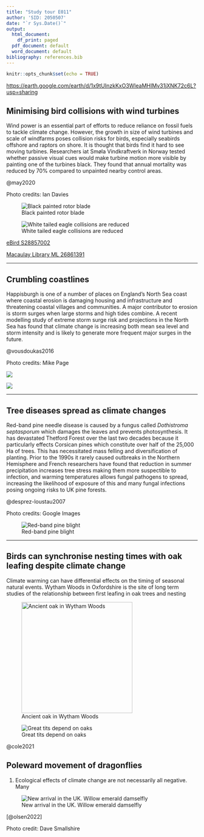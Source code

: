 ```yaml
---
title: "Study tour E011"
author: 'SID: 2050507'
date: "`r Sys.Date()`"
output:
  html_document:
    df_print: paged
  pdf_document: default
  word_document: default
bibliography: references.bib
---
```


```r
knitr::opts_chunk$set(echo = TRUE)

```

<https://earth.google.com/earth/d/1x9tUInzkKxO3WleaMHIMv31jXNK72c6L?usp=sharing>

## Minimising bird collisions with wind turbines

Wind power is an essential part of efforts to reduce reliance on fossil fuels to tackle climate change. However, the growth in size of wind turbines and scale of windfarms poses collision risks for birds, especially seabirds offshore and raptors on shore. It is thought that birds find it hard to see moving turbines. Researchers iat Smøla Vindkraftverk in Norway tested whether passive visual cues would make turbine motion more visible by painting one of the turbines black. They found that annual mortality was reduced by 70% compared to unpainted nearby control areas.

@may2020

Photo credits: Ian Davies

![Black painted rotor blade](images/hrgNlEfFWcUGYNW0NmklLCfb2hTP1f3_rm3X_UWbR-0.jpg)

![White tailed eagle collisions are reduced](images/1800.jpeg)

[eBird S28857002](https://ebird.org/checklist/S28857002)

[Macaulay Library ML 26861391](https://macaulaylibrary.org/photo/26861391?__hstc=60209138.8800e5de1c8e68a1ec86fa2121d42340.1680341203412.1680341203412.1680341203412.1&__hssc=60209138.1.1680341203412&__hsfp=2695420997)

------------------------------------------------------------------------

## Crumbling coastlines

Happisburgh is one of a number of places on England's North Sea coast where coastal erosion is damaging housing and infrastructure and threatening coastal villages and communities. A major contributor to erosion is storm surges when large storms and high tides combine. A recent modelling study of extreme storm surge risk and projections in the North Sea has found that climate change is increasing both mean sea level and storm intensity and is likely to generate more frequent major surges in the future.

@vousdoukas2016

Photo credits: Mike Page

![](images/happisburgh-comparison.jpg)

![](images/_79485169_photo(3).jpg)

------------------------------------------------------------------------

## Tree diseases spread as climate changes

Red-band pine needle disease is caused by a fungus called *Dothistroma septasporum* which damages the leaves and prevents photosynthesis. It has devastated Thetford Forest over the last two decades because it particularly effects Corsican pines which constitute over half of the 25,000 Ha of trees. This has necessitated mass felling and diversification of planting. Prior to the 1990s it rarely caused outbreaks in the Northern Hemisphere and French researchers have found that reduction in summer precipitation increases tree stress making them more suspectible to infection, and warming temperatures allows fungal pathogens to spread, increasing the likelihood of exposure of this and many fungal infections posing ongoing risks to UK pine forests.

@desprez-loustau2007

Photo credits: Google Images

![Red-band pine blight](images/red-band-needle-blight-symptoms-browning-pine-needles-alamy-e5m05e-keith-burdett.jpg)

------------------------------------------------------------------------

## Birds can synchronise nesting times with oak leafing despite climate change

Climate warming can have differential effects on the timing of seasonal natural events. Wytham Woods in Oxfordshire is the site of long term studies of the relationship between first leafing in oak trees and nesting

![Ancient oak in Wytham Woods](images/old_man_of_wytham.jpeg){width="292"}

![Great tits depend on oaks](images/download.jpeg)

@cole2021

## Poleward movement of dragonflies

1.  Ecological effects of climate change are not necessarily all negative. Many

![New arrival in the UK. Willow emerald damselfly](images/willow-emerald-damselfly.jpeg)

[@olsen2022]

Photo credit: Dave Smallshire
